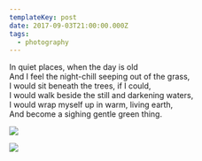 ```yaml
---
templateKey: post
date: 2017-09-03T21:00:00.000Z
tags:
  - photography
---
```

In quiet places, when the day is old<br/>
And I feel the night-chill seeping out of the grass,<br/>
I would sit beneath the trees, if I could,<br/>
I would walk beside the still and darkening waters,<br/>
I would wrap myself up in warm, living earth,<br/>
And become a sighing gentle green thing.

![](../../assets/photos/20170903-IMG_4295.jpg)

![](../../assets/photos/20170903-IMG_4345.jpg)
